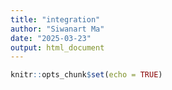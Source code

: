 ```yaml
---
title: "integration"
author: "Siwanart Ma"
date: "2025-03-23"
output: html_document
---
```


```r
knitr::opts_chunk$set(echo = TRUE)
```

```r

```

